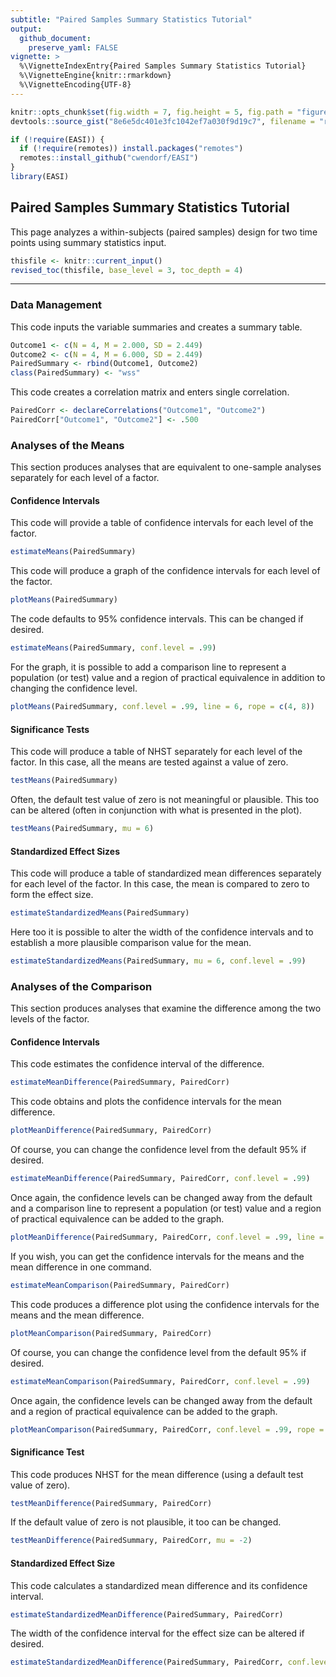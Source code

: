 ```yaml
---
subtitle: "Paired Samples Summary Statistics Tutorial"
output:
  github_document:
    preserve_yaml: FALSE
vignette: >
  %\VignetteIndexEntry{Paired Samples Summary Statistics Tutorial}
  %\VignetteEngine{knitr::rmarkdown}
  %\VignetteEncoding{UTF-8}
---
```


```r
knitr::opts_chunk$set(fig.width = 7, fig.height = 5, fig.path = "figures/", echo = TRUE, warning = FALSE, message = FALSE)
devtools::source_gist("8e6e5dc401e3fc1042ef7a030f9d19c7", filename = "revised_toc.R")
```

```r
if (!require(EASI)) {
  if (!require(remotes)) install.packages("remotes")
  remotes::install_github("cwendorf/EASI")
}
library(EASI)
```

## Paired Samples Summary Statistics Tutorial

This page analyzes a within-subjects (paired samples) design for two time points using summary statistics input.

```r
thisfile <- knitr::current_input()
revised_toc(thisfile, base_level = 3, toc_depth = 4)
```

---

### Data Management

This code inputs the variable summaries and creates a summary table.
```r
Outcome1 <- c(N = 4, M = 2.000, SD = 2.449)
Outcome2 <- c(N = 4, M = 6.000, SD = 2.449)
PairedSummary <- rbind(Outcome1, Outcome2)
class(PairedSummary) <- "wss"
```

This code creates a correlation matrix and enters single correlation.
```r
PairedCorr <- declareCorrelations("Outcome1", "Outcome2")
PairedCorr["Outcome1", "Outcome2"] <- .500
```
 
### Analyses of the Means

This section produces analyses that are equivalent to one-sample analyses separately for each level of a factor.

#### Confidence Intervals

This code will provide a table of confidence intervals for each level of the factor.
```r
estimateMeans(PairedSummary)
```

This code will produce a graph of the confidence intervals for each level of the factor.
```r
plotMeans(PairedSummary)
```

The code defaults to 95% confidence intervals. This can be changed if desired.
```r
estimateMeans(PairedSummary, conf.level = .99)
```

For the graph, it is possible to add a comparison line to represent a population (or test) value and a region of practical equivalence in addition to changing the confidence level.
```r
plotMeans(PairedSummary, conf.level = .99, line = 6, rope = c(4, 8))
```

#### Significance Tests

This code will produce a table of NHST separately for each level of the factor. In this case, all the means are tested against a value of zero.
```r
testMeans(PairedSummary)
```

Often, the default test value of zero is not meaningful or plausible. This too can be altered (often in conjunction with what is presented in the plot).
```r
testMeans(PairedSummary, mu = 6)
```

#### Standardized Effect Sizes

This code will produce a table of standardized mean differences separately for each level of the factor. In this case, the mean is compared to zero to form the effect size.
```r
estimateStandardizedMeans(PairedSummary)
```

Here too it is possible to alter the width of the confidence intervals and to establish a more plausible comparison value for the mean.
```r
estimateStandardizedMeans(PairedSummary, mu = 6, conf.level = .99)
```

### Analyses of the Comparison

This section produces analyses that examine the difference among the two levels of the factor.

#### Confidence Intervals

This code estimates the confidence interval of the difference.
```r
estimateMeanDifference(PairedSummary, PairedCorr)
```

This code obtains and plots the confidence intervals for the mean difference.
```r
plotMeanDifference(PairedSummary, PairedCorr)
```

Of course, you can change the confidence level from the default 95% if desired.
```r
estimateMeanDifference(PairedSummary, PairedCorr, conf.level = .99)
```

Once again, the confidence levels can be changed away from the default and a comparison line to represent a population (or test) value and a region of practical equivalence can be added to the graph.
```r
plotMeanDifference(PairedSummary, PairedCorr, conf.level = .99, line = 0, rope = c(-2, 2))
```

If you wish, you can get the confidence intervals for the means and the mean difference in one command.
```r
estimateMeanComparison(PairedSummary, PairedCorr)
```

This code produces a difference plot using the confidence intervals for the means and the mean difference.
```r
plotMeanComparison(PairedSummary, PairedCorr)
```

Of course, you can change the confidence level from the default 95% if desired.
```r
estimateMeanComparison(PairedSummary, PairedCorr, conf.level = .99)
```

Once again, the confidence levels can be changed away from the default and a region of practical equivalence can be added to the graph.
```r
plotMeanComparison(PairedSummary, PairedCorr, conf.level = .99, rope = c(-2, 2))
```

#### Significance Test

This code produces NHST for the mean difference (using a default test value of zero).
```r
testMeanDifference(PairedSummary, PairedCorr)
```

If the default value of zero is not plausible, it too can be changed.
```r
testMeanDifference(PairedSummary, PairedCorr, mu = -2)
```

#### Standardized Effect Size

This code calculates a standardized mean difference and its confidence interval.
```r
estimateStandardizedMeanDifference(PairedSummary, PairedCorr)
```

The width of the confidence interval for the effect size can be altered if desired.
```r
estimateStandardizedMeanDifference(PairedSummary, PairedCorr, conf.level = .99)
```
